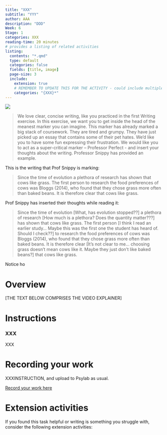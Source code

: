```yaml
---
title: "XXX"
subtitle: "YYY"
author: AAA
description: "DDD"
Week: 6
Stage: 1
categories: XXX
reading-time: 20 minutes
# provides a listing of related activities
listing:
  contents: "*.qmd"
  type: default
  categories: false
  fields: [title, image]
  page-size: 3
  include:
    extension: true
    # REMEMBER TO UPDATE THIS FOR THE ACTIVITY - could include multiple categories
    categories: "{XXX}*"
---
```


![](XXX)

> We love clear, concise writing, like you practiced in the first Writing exercise. In this exercise, we want you to get inside the head of the meanest marker you can imagine. This marker has already marked a big stack of coursework. They are tired and grumpy. They have just picked up an essay that contains some of their pet hates. We’d like you to have some fun expressing their frustration. We would like you to act as a super-critical marker – Professor Perfect - and insert your thoughts about the writing. Professor Snippy has provided an example.


This is the writing that Prof Snippy is marking:

> Since the time of evolution a plethora of research has shown that cows like grass. The first person to research the food preferences of cows was Bloggs (2014), who found that they chose grass more often than baked beans. It is therefore clear that cows like grass.



Prof Snippy has inserted their thoughts while reading it:

> Since the time of evolution [What, has evolution stopped??] a plethora of research [How much is a plethora? Does the quantity matter???] has shown that cows like grass. The first person [I think I read an earlier study... Maybe this was the first one the student has heard of. Should I check??] to research the food preferences of cows was Bloggs (2014), who found that they chose grass more often than baked beans. It is therefore clear [It’s not clear to me... choosing grass doesn’t mean cows like it. Maybe they just don’t like baked beans?] that cows like grass.



Notice ho





# Overview

[THE TEXT BELOW COMPRISES THE VIDEO EXPLAINER]


# Instructions


:::{.instruction}

### XXX


XXX

:::




# Recording your work

XXXINSTRUCTION, and upload to Psylab as usual. 


[Record your work here](https://psybot.llemma.net/){.submit-work .btn .btn-primary}



# Extension activities

If you found this task helpful or writing is something you struggle with, consider the following extension activities:

::: {#sample-listings}
:::
